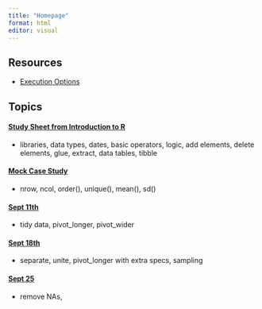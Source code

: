 ```yaml
---
title: "Homepage"
format: html
editor: visual
---
```


## Resources

-   [Execution Options](https://quarto.org/docs/computations/execution-options.html)

## Topics

#### [Study Sheet from Introduction to R](https://uc3mamelia.github.io/data_programming_notes/study_sheet.html)

-   libraries, data types, dates, basic operators, logic, add elements, delete elements, glue, extract, data tables, tibble

#### [Mock Case Study](https://uc3mamelia.github.io/data_programming_notes/case_study_mock_task.html)

-   nrow, ncol, order(), unique(), mean(), sd()

#### [Sept 11th](https://uc3mamelia.github.io/data_programming_notes/sept_11_class.html)

-   tidy data, pivot_longer, pivot_wider

#### [Sept 18th](https://uc3mamelia.github.io/data_programming_notes/sept_18_class.html)

-   separate, unite, pivot_longer with extra specs, sampling

#### [Sept 25](https://uc3mamelia.github.io/data_programming_notes/sept_28_class.html)

-   remove NAs,
